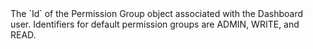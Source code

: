 <ResponseField name="PermissionGroupId" type="string" >    
The `Id` of the Permission Group object associated with the Dashboard user. Identifiers for default permission groups are ADMIN, WRITE, and READ.  
</ResponseField>